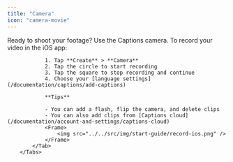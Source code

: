 ```yaml
---
title: "Camera"
icon: "camera-movie"
---
```


Ready to shoot your footage? Use the Captions camera.
        <Tabs>
            <Tab title="iOS">
                To record your video in the iOS app:

                1. Tap **Create** > **Camera**
                2. Tap the circle to start recording
                3. Tap the square to stop recording and continue
                4. Choose your [language settings](/documentation/captions/add-captions)

                **Tips**

                - You can add a flash, flip the camera, and delete clips
                - You can also add clips from [Captions cloud](/documentation/account-and-settings/captions-cloud)
                <Frame>
                    <img src="../../src/img/start-guide/record-ios.png" />
                </Frame>
            </Tab>
        </Tabs>
